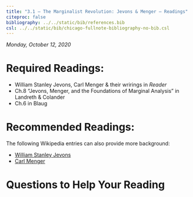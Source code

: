 ```yaml
---
title: "3.1 — The Marginalist Revolution: Jevons & Menger — Readings"
citeproc: false
bibliography: ../../static/bib/references.bib
csl: ../../static/bib/chicago-fullnote-bibliography-no-bib.csl
---
```


*Monday, October 12, 2020*

# Required Readings:

- <i class="fas fas fa-book"></i> William Stanley Jevons, Carl Menger & their wrirings in *Reader*
- <i class="fas fas fa-book"></i> Ch.8 "Jevons, Menger, and the Foundations of Marginal Analysis" in Landreth & Colander
- <i class="fas fas fa-book"></i> Ch.6 in Blaug

# Recommended Readings:

The following Wikipedia entries can also provide more background:

- [<i class="fab fa-wikipedia-w"></i> William Stanley Jevons](https://en.wikipedia.org/wiki/William_Stanley_Jevons)
- [<i class="fab fa-wikipedia-w"></i> Carl Menger](https://en.wikipedia.org/wiki/Carl_Menger)

# Questions to Help Your Reading

